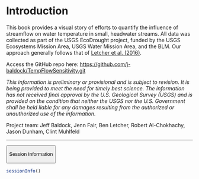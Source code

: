 # Introduction

This book provides a visual story of efforts to quantify the influence of streamflow on water temperature in small, headwater streams. All data was collected as part of the USGS EcoDrought project, funded by the USGS Ecosystems Mission Area, USGS Water Mission Area, and the BLM. Our approach generally follows that of [Letcher et al. (2016)](https://peerj.com/articles/1727/). 

Access the GitHub repo here: <https://github.com/j-baldock/TempFlowSensitivity.git>

*This information is preliminary or provisional and is subject to revision. It is being provided to meet the need for timely best science. The information has not received final approval by the U.S. Geological Survey (USGS) and is provided on the condition that neither the USGS nor the U.S. Government shall be held liable for any damages resulting from the authorized or unauthorized use of the information.*

Project team: Jeff Baldock, Jenn Fair, Ben Letcher, Robert Al-Chokhachy, Jason Dunham, Clint Muhlfeld

------------------------------------------------------------------------

<button class="accordion-button" type="button" data-bs-toggle="collapse" data-bs-target="#collapseOne">

Session Information

</button>

:::: {#collapseOne .accordion-collapse .collapse}
<div>

```r
sessionInfo()
```

</div>
::::

